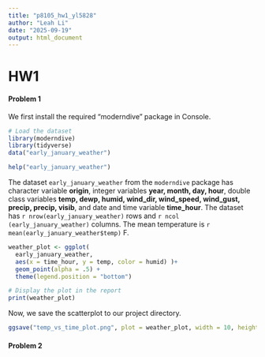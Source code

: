 ```yaml
---
title: "p8105_hw1_yl5828"
author: "Leah Li"
date: "2025-09-19"
output: html_document
---
```


# HW1

#### Problem 1

We first install the required "moderndive" package in Console.

```r
# Load the dataset
library(moderndive)
library(tidyverse)
data("early_january_weather")
```

```r
help("early_january_weather")
```

The dataset `early_january_weather` from the `moderndive` package has character variable **origin**, integer variables **year, month, day, hour**, double class variables **temp, dewp, humid, wind_dir, wind_speed, wind_gust, precip, precip, visib**, and date and time variable **time_hour**. The dataset has `r nrow(early_january_weather) ` rows and `r ncol (early_january_weather)` columns. The mean temperature is `r mean(early_january_weather$temp)` F.

```r
weather_plot <- ggplot(
  early_january_weather,
  aes(x = time_hour, y = temp, color = humid) )+ 
  geom_point(alpha = .5) +
  theme(legend.position = "bottom")

# Display the plot in the report
print(weather_plot)
```

Now, we save the scatterplot to our project directory.

```r
ggsave("temp_vs_time_plot.png", plot = weather_plot, width = 10, height = 6, dpi = 300)
```



#### Problem 2








